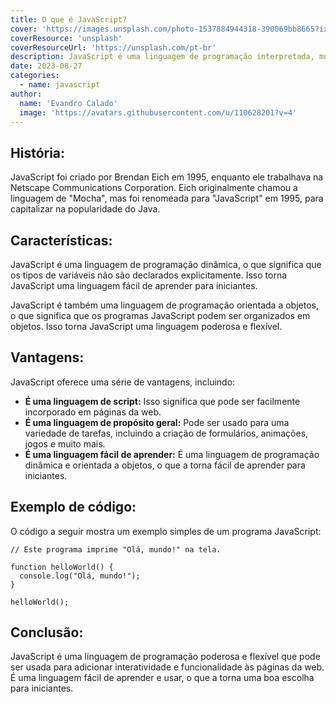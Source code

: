 ```yaml
---
title: O que é JavaScript?
cover: 'https://images.unsplash.com/photo-1537884944318-390069bb8665?ixlib=rb-4.0.3&ixid=M3wxMjA3fDB8MHxwaG90by1wYWdlfHx8fGVufDB8fHx8fA%3D%3D&auto=format&fit=crop&w=1170&q=80'
coverResource: 'unsplash'
coverResourceUrl: 'https://unsplash.com/pt-br'
description: JavaScript é uma linguagem de programação interpretada, multiparadigma, de script em alto nível, com tipagem dinâmica fraca e de propósito geral. Juntamente com HTML e CSS, JavaScript é uma das três principais tecnologias da World Wide Web.
date: 2023-08-27
categories:
  - name: javascript
author:
  name: 'Evandro Calado'
  image: 'https://avatars.githubusercontent.com/u/110628201?v=4'
---
```


## **História:**

JavaScript foi criado por Brendan Eich em 1995, enquanto ele trabalhava na
Netscape Communications Corporation. Eich originalmente chamou a linguagem de
"Mocha", mas foi renomeada para "JavaScript" em 1995, para capitalizar na
popularidade do Java.

## **Características:**

JavaScript é uma linguagem de programação dinâmica, o que significa que os tipos
de variáveis não são declarados explicitamente. Isso torna JavaScript uma
linguagem fácil de aprender para iniciantes.

JavaScript é também uma linguagem de programação orientada a objetos, o que
significa que os programas JavaScript podem ser organizados em objetos. Isso
torna JavaScript uma linguagem poderosa e flexível.

## **Vantagens:**

JavaScript oferece uma série de vantagens, incluindo:

- **É uma linguagem de script:** Isso significa que pode ser facilmente
  incorporado em páginas da web.
- **É uma linguagem de propósito geral:** Pode ser usado para uma variedade de
  tarefas, incluindo a criação de formulários, animações, jogos e muito mais.
- **É uma linguagem fácil de aprender:** É uma linguagem de programação dinâmica
  e orientada a objetos, o que a torna fácil de aprender para iniciantes.

## **Exemplo de código:**

O código a seguir mostra um exemplo simples de um programa JavaScript:

```tsx
// Este programa imprime "Olá, mundo!" na tela.

function helloWorld() {
  console.log("Olá, mundo!");
}

helloWorld();
```

## **Conclusão:**

JavaScript é uma linguagem de programação poderosa e flexível que pode ser usada
para adicionar interatividade e funcionalidade às páginas da web. É uma
linguagem fácil de aprender e usar, o que a torna uma boa escolha para
iniciantes.
